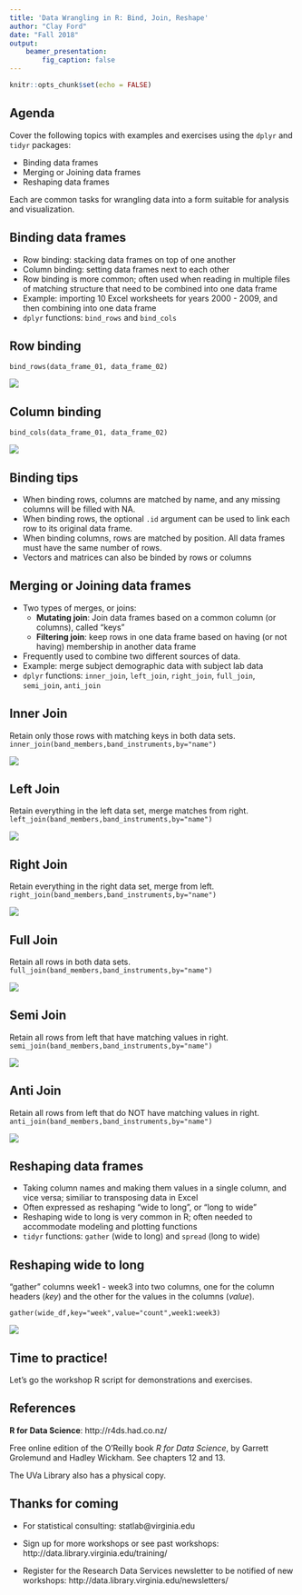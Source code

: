 ```yaml
---
title: 'Data Wrangling in R: Bind, Join, Reshape'
author: "Clay Ford"
date: "Fall 2018"
output: 
    beamer_presentation: 
        fig_caption: false
---
```


```r
knitr::opts_chunk$set(echo = FALSE)
```

## Agenda

Cover the following topics with examples and exercises using the `dplyr` and `tidyr` packages:

- Binding data frames
- Merging or Joining data frames
- Reshaping data frames

Each are common tasks for wrangling data into a form suitable for analysis and visualization.

## Binding data frames

- Row binding: stacking data frames on top of one another
- Column binding: setting data frames next to each other
- Row binding is more common; often used when reading in multiple files of matching structure that need to be combined into one data frame
- Example: importing 10 Excel worksheets for years 2000 - 2009, and then combining into one data frame
- `dplyr` functions: `bind_rows` and `bind_cols`


## Row binding

`bind_rows(data_frame_01, data_frame_02)`

![](img/bind_rows.jpg)

## Column binding

`bind_cols(data_frame_01, data_frame_02)`

![](img/bind_cols.jpg)

## Binding tips 

- When binding rows, columns are matched by name, and any missing columns will be filled with NA.
- When binding rows, the optional `.id` argument can be used to link each row to its original data frame.
- When binding columns, rows are matched by position. All data frames must have the same number of rows.
- Vectors and matrices can also be binded by rows or columns


## Merging or Joining data frames

* Two types of merges, or joins:
    + **Mutating join**: Join data frames based on a common column (or columns), called "keys"
    + **Filtering join**: keep rows in one data frame based on having (or not having) membership in another data frame
* Frequently used to combine two different sources of data. 
* Example: merge subject demographic data with subject lab data
* `dplyr` functions: `inner_join`, `left_join`, `right_join`, `full_join`, `semi_join`, `anti_join`
 

## Inner Join

Retain only those rows with matching keys in both data sets.
`inner_join(band_members,band_instruments,by="name")`

![](img/inner_join.jpg)


## Left Join

Retain everything in the left data set, merge matches from right.
`left_join(band_members,band_instruments,by="name")`

![](img/left_join.jpg)

## Right Join

Retain everything in the right data set, merge from left.
`right_join(band_members,band_instruments,by="name")`

![](img/right_join.jpg)


## Full Join

Retain all rows in both data sets.
`full_join(band_members,band_instruments,by="name")`

![](img/full_join.jpg)

## Semi Join

Retain all rows from left that have matching values in right.
`semi_join(band_members,band_instruments,by="name")`

![](img/semi_join.jpg)

## Anti Join

Retain all rows from left that do NOT have matching values in right.
`anti_join(band_members,band_instruments,by="name")`

![](img/anti_join.jpg)


## Reshaping data frames

- Taking column names and making them values in a single column, and vice versa; similiar to transposing data in Excel
- Often expressed as reshaping "wide to long", or "long to wide"
- Reshaping wide to long is very common in R; often needed to accommodate modeling and plotting functions
- `tidyr` functions: `gather` (wide to long) and `spread` (long to wide)

## Reshaping wide to long

"gather" columns week1 - week3 into two columns, one for the column headers (_key_) and the other for the values in the columns (_value_).

`gather(wide_df,key="week",value="count",week1:week3)`

![](img/reshape.jpg)

## Time to practice!

Let's go the workshop R script for demonstrations and exercises.


## References

**R for Data Science**: http://r4ds.had.co.nz/

Free online edition of the O'Reilly book _R for Data Science_, by Garrett Grolemund and Hadley Wickham. See chapters 12 and 13.

The UVa Library also has a physical copy.


## Thanks for coming

* For statistical consulting: statlab@virginia.edu

* Sign up for more workshops or see past workshops:
http://data.library.virginia.edu/training/

* Register for the Research Data Services newsletter to be notified of new workshops: http://data.library.virginia.edu/newsletters/
